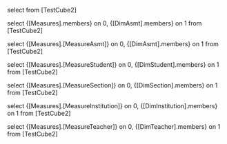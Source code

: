 select
from [TestCube2]

select  {[Measures].members} on 0,
        {[DimAsmt].members} on 1
from [TestCube2]

select  {[Measures].[MeasureAsmt]} on 0,
        {[DimAsmt].members} on 1
from [TestCube2]

select  {[Measures].[MeasureStudent]} on 0,
        {[DimStudent].members} on 1
from [TestCube2]

select  {[Measures].[MeasureSection]} on 0,
        {[DimSection].members} on 1
from [TestCube2]

select  {[Measures].[MeasureInstitution]} on 0,
        {[DimInstitution].members} on 1
from [TestCube2]

select  {[Measures].[MeasureTeacher]} on 0,
        {[DimTeacher].members} on 1
from [TestCube2]